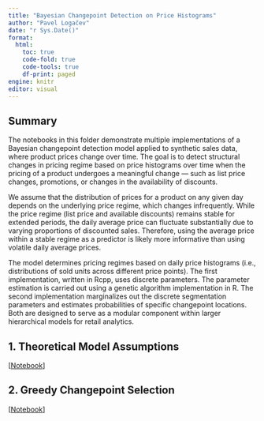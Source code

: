 ```yaml
---
title: "Bayesian Changepoint Detection on Price Histograms"
author: "Pavel Logačev"
date: "r Sys.Date()"
format:
  html:
    toc: true
    code-fold: true
    code-tools: true
    df-print: paged
engine: knitr
editor: visual
---
```


## Summary

The notebooks in this folder demonstrate multiple implementations of a Bayesian changepoint detection model applied to synthetic sales data, where product prices change over time. The goal is to detect structural changes in pricing regime based on price histograms over time when the pricing of a product undergoes a meaningful change — such as list price changes, promotions, or changes in the availability of discounts.

We assume that the distribution of prices for a product on any given day depends on the underlying price regime, which changes infrequently. While the price regime (list price and available discounts) remains stable for extended periods, the daily average price can fluctuate substantially due to varying proportions of discounted sales. Therefore, using the average price within a stable regime as a predictor is likely more informative than using volatile daily average prices.

The model determines pricing regimes based on daily price histograms (i.e., distributions of sold units across different price points).
The first implementation, written in Rcpp, uses discrete parameters. The parameter estimation is carried out using a genetic algorithm implementation in R. The second implementation marginalizes out the discrete segmentation parameters and estimates probabilities of specific changepoint locations.
Both are designed to serve as a modular component within larger hierarchical models for retail analytics.


## 1. Theoretical Model Assumptions 
[[Notebook](./model_assumptions.html)]

## 2. Greedy Changepoint Selection
[[Notebook](./changepoint_cp_selection.html)]



